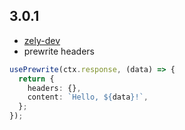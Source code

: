 ## 3.0.1

- [zely-dev](/docs/devtools)
- prewrite headers

```ts
usePrewrite(ctx.response, (data) => {
  return {
    headers: {},
    content: `Hello, ${data}!`,
  };
});
```
